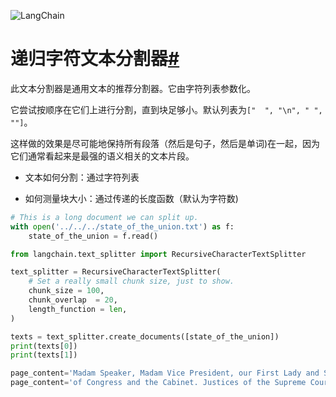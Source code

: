 

<Head>
  <script>
    {
      `(function() {
         var _hmt = _hmt || [];
(function() {
  var hm = document.createElement("script");
  hm.src = "https://hm.baidu.com/hm.js?e60fb290e204e04c5cb6f79b0ac1e697";
  var s = document.getElementsByTagName("script")[0]; 
  s.parentNode.insertBefore(hm, s);
})();
       })();`
    }
  </script>
</Head>

![LangChain](https://pica.zhimg.com/50/v2-56e8bbb52aa271012541c1fe1ceb11a2_r.gif)





递归字符文本分割器[#](#recursivecharactertextsplitter "此标题的永久链接")
========================================================

此文本分割器是通用文本的推荐分割器。它由字符列表参数化。

它尝试按顺序在它们上进行分割，直到块足够小。默认列表为`["  ", "\n", " ", ""]`。

这样做的效果是尽可能地保持所有段落（然后是句子，然后是单词)在一起，因为它们通常看起来是最强的语义相关的文本片段。

- 文本如何分割：通过字符列表

- 如何测量块大小：通过传递的长度函数（默认为字符数)

```python
# This is a long document we can split up.
with open('../../../state_of_the_union.txt') as f:
    state_of_the_union = f.read()

```

```python
from langchain.text_splitter import RecursiveCharacterTextSplitter

```

```python
text_splitter = RecursiveCharacterTextSplitter(
    # Set a really small chunk size, just to show.
    chunk_size = 100,
    chunk_overlap  = 20,
    length_function = len,
)

```

```python
texts = text_splitter.create_documents([state_of_the_union])
print(texts[0])
print(texts[1])

```

```python
page_content='Madam Speaker, Madam Vice President, our First Lady and Second Gentleman. Members of Congress and' lookup_str='' metadata={} lookup_index=0
page_content='of Congress and the Cabinet. Justices of the Supreme Court. My fellow Americans.' lookup_str='' metadata={} lookup_index=0

```

